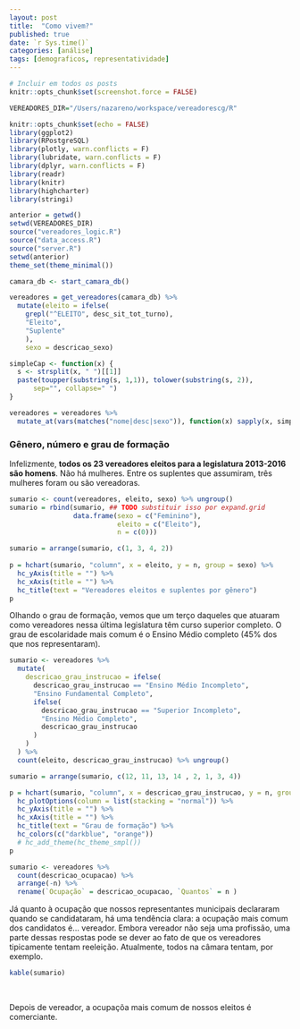 ```yaml
---
layout: post
title:  "Como vivem?"
published: true
date: `r Sys.time()`
categories: [análise]
tags: [demograficos, representatividade]
---
```


```r
# Incluir em todos os posts
knitr::opts_chunk$set(screenshot.force = FALSE)
```


```r
VEREADORES_DIR="/Users/nazareno/workspace/vereadorescg/R"

knitr::opts_chunk$set(echo = FALSE) 
library(ggplot2)
library(RPostgreSQL)
library(plotly, warn.conflicts = F)
library(lubridate, warn.conflicts = F)
library(dplyr, warn.conflicts = F)
library(readr)
library(knitr)
library(highcharter)
library(stringi)

anterior = getwd()
setwd(VEREADORES_DIR)
source("vereadores_logic.R")
source("data_access.R")
source("server.R")
setwd(anterior) 
theme_set(theme_minimal())

camara_db <- start_camara_db()
```


```r
vereadores = get_vereadores(camara_db) %>%
  mutate(eleito = ifelse(
    grepl("^ELEITO", desc_sit_tot_turno),
    "Eleito",
    "Suplente"
    ),
    sexo = descricao_sexo) 

simpleCap <- function(x) {
  s <- strsplit(x, " ")[[1]]
  paste(toupper(substring(s, 1,1)), tolower(substring(s, 2)),
      sep="", collapse=" ")
}

vereadores = vereadores %>% 
  mutate_at(vars(matches("nome|desc|sexo")), function(x) sapply(x, simpleCap))
```

### Gênero, número e grau de formação

Infelizmente, **todos os 23 vereadores eleitos para a legislatura 2013-2016 são homens**. Não há mulheres. Entre os suplentes que assumiram, três mulheres foram ou são vereadoras. 

```r
sumario <- count(vereadores, eleito, sexo) %>% ungroup()
sumario = rbind(sumario, ## TODO substituir isso por expand.grid
                data.frame(sexo = c("Feminino"), 
                           eleito = c("Eleito"), 
                           n = c(0)))

sumario = arrange(sumario, c(1, 3, 4, 2)) 
  
p = hchart(sumario, "column", x = eleito, y = n, group = sexo) %>% 
  hc_yAxis(title = "") %>% 
  hc_xAxis(title = "") %>% 
  hc_title(text = "Vereadores eleitos e suplentes por gênero")
p
```

Olhando o grau de formação, vemos que um terço daqueles que atuaram como vereadores nessa última legislatura têm curso superior completo. O grau de escolaridade mais comum é o Ensino Médio completo (45% dos que nos representaram).

```r
sumario <- vereadores %>% 
  mutate(
    descricao_grau_instrucao = ifelse(
      descricao_grau_instrucao == "Ensino Médio Incompleto",
      "Ensino Fundamental Completo",
      ifelse(
        descricao_grau_instrucao == "Superior Incompleto",
        "Ensino Médio Completo",
        descricao_grau_instrucao
      )
    )
  ) %>% 
  count(eleito, descricao_grau_instrucao) %>% ungroup()

sumario = arrange(sumario, c(12, 11, 13, 14 , 2, 1, 3, 4))

p = hchart(sumario, "column", x = descricao_grau_instrucao, y = n, group = eleito) %>% 
  hc_plotOptions(column = list(stacking = "normal")) %>% 
  hc_yAxis(title = "") %>% 
  hc_xAxis(title = "") %>% 
  hc_title(text = "Grau de formação") %>% 
  hc_colors(c("darkblue", "orange"))
  # hc_add_theme(hc_theme_smpl())
p
```


```r
sumario <- vereadores %>% 
  count(descricao_ocupacao) %>% 
  arrange(-n) %>% 
  rename(`Ocupação` = descricao_ocupacao, `Quantos` = n )
```

Já quanto à ocupação que nossos representantes municipais declararam quando se candidataram, há uma tendência clara: a ocupação mais comum dos candidatos é... vereador. Embora vereador não seja uma profissão, uma parte dessas respostas pode se dever ao fato de que os vereadores tipicamente tentam reeleição. Atualmente, todos na câmara tentam, por exemplo. 

```r
kable(sumario) 
```

<br> 

Depois de vereador, a ocupaçõa mais comum de nossos eleitos é comerciante. 
